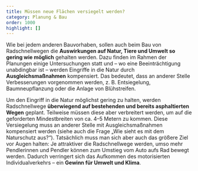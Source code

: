 ```yaml
---
title: Müssen neue Flächen versiegelt werden?
category: Planung & Bau
order: 1000
highlight: []
---
```

Wie bei jedem anderen Bauvorhaben, sollen auch beim Bau von Radschnellwegen die **Auswirkungen auf Natur, Tiere und Umwelt so gering wie möglich** gehalten werden. Dazu finden im Rahmen der Planungen einige Untersuchungen statt und – wo eine Beeinträchtigung unabdingbar ist – werden Eingriffe in die Natur durch **Ausgleichsmaßnahmen** kompensiert. Das bedeutet, dass an anderer Stelle Verbesserungen vorgenommen werden, z. B. Entsiegelung, Baumneupflanzung oder die Anlage von Blühstreifen.

Um den Eingriff in die Natur möglichst gering zu halten, werden Radschnellwege **überwiegend auf bestehenden und bereits asphaltierten Wegen** geplant. Teilweise müssen diese aber verbreitert werden, um auf die geforderten Mindestbreiten von ca. 4–5 Metern zu kommen. Diese Versiegelung muss an anderer Stelle mit Ausgleichsmaßnahmen kompensiert werden (siehe auch die Frage „Wie sieht es mit dem Naturschutz aus?“). Tatsächlich muss man sich aber auch das größere Ziel vor Augen halten: Je attraktiver die Radschnellwege werden, umso mehr Pendlerinnen und Pendler können zum Umstieg vom Auto aufs Rad bewegt werden. Dadurch verringert sich das Aufkommen des motorisierten Individualverkehrs – ein **Gewinn für Umwelt und Klima**.

